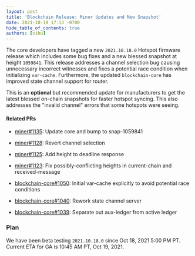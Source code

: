 ```yaml
---
layout: post
title: 'Blockchain Release: Minor Updates and New Snapshot'
date: 2021-10-18 17:13 -0700
hide_table_of_contents: true
authors: [vihu]
---
```


The core developers have tagged a new `2021.10.18.0` Hotspot firmware release which includes some
bug fixes and a new blessed snapshot at height `1059841`. This release addresses a channel selection
bug causing unnecessary incorrect witnesses and fixes a potential race condition when initializing
`var-cache`. Furthermore, the updated `blockchain-core` has improved state channel support for
router.

<!--truncate-->

This is an **optional** but recommended update for manufacturers to get the latest blessed on-chain
snapshots for faster hotspot syncing. This also addresses the "invalid channel" errors that some
hotspots were seeing.

#### Related PRs

- [miner#1135](https://github.com/helium/miner/pull/1135): Update core and bump to snap-1059841
- [miner#1128](https://github.com/helium/miner/pull/1128): Revert channel selection
- [miner#1125](https://github.com/helium/miner/pull/1125): Add height to deadline response
- [miner#1123](https://github.com/helium/miner/pull/1123): Fix possibly-conflicting heights in
  current-chain and received-message

- [blockchain-core#1050](https://github.com/helium/blockchain-core/pull/1050): Initial var-cache
  explicitly to avoid potential race conditions
- [blockchain-core#1040](https://github.com/helium/blockchain-core/pull/1040): Rework state channel
  server
- [blockchain-core#1039](https://github.com/helium/blockchain-core/pull/1039): Separate out
  aux-ledger from active ledger

### Plan

We have been beta testing `2021.10.18.0` since Oct 18, 2021 5:00 PM PT. Current ETA for GA is 10:45
AM PT, Oct 19, 2021.
